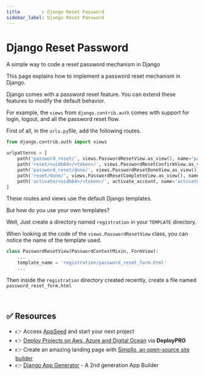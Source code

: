 ```yaml
---
title        : Django Reset Password
sidebar_label: Django Reset Password
---
```


# Django Reset Password

<SubHeading>A simple way to code a reset password mechanism in Django</SubHeading>

This page explains how to implement a password reset mechanism in Django.

Django comes with a password reset feature. You can extend these features to modify the default behavior.

For example, the `views` from `django.contrib.auth` comes with support for login, logout, and all the password reset flow.

First of all, in the `urls.py`file, add the following routes.

```python
from django.contrib.auth import views

urlpatterns = [
    path('password_reset/', views.PasswordResetView.as_view(), name="password_reset"),
    path('reset/<uidb64>/<token>/', views.PasswordResetConfirmView.as_view(), name="password_reset_confirm"),
    path('password_reset/done/', views.PasswordResetDoneView.as_view(), name="password_reset_done"),
    path('reset/done/', views.PasswordResetCompleteView.as_view(), name="password_reset_complete"),
    path('activate/<uidb64>/<token>/', activate_account, name='activate')
]
```

These routes and views use the default Django templates.

But how do you use your own templates?

Well, Just create a directory named `registration` in your `TEMPLATE` directory.

When looking at the code of the `views.PasswordResetView` class, you can notice the name of the template used.

```python
class PasswordResetView(PasswordContextMixin, FormView):
    ...
    template_name = 'registration/password_reset_form.html'
    ...
```

Then inside the `registration` directory created recently, create a file named `password_reset_form.html`

<br />

## ✅ Resources 

- 👉 Access [AppSeed](https://appseed.us/) and start your next project
- 👉 [Deploy Projects on Aws, Azure and Digital Ocean](https://www.docs.deploypro.dev/) via **DeployPRO**
- 👉 Create an amazing landing page with [Simpllo, an open-source site builder](https://www.simpllo.com/)
- 👉 [Django App Generator](https://app-generator.dev/django/) - A 2nd generation App Builder
